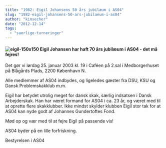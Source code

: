 ```yaml
---
title: "1982: Eigil Johansens 50 års jubilæum i AS04"
slug: "1982-eigil-johansens-50-ars-jubilaeum-i-as04"
author: "kimsecher"
date: "2012-12-14"
tags: 
  - "saerlige-turneringer"
---
```


#### ![eigil-150x150](/images/eigil-150x150.jpg) Eigil Johansen har haft 70 års jubilæum i AS04 - det må fejres!

Det gør vi lørdag 25. januar 2003 kl. 19 i Caféen på 2.sal i Medborgerhuset på Blågårds Plads, 2200 København N.

Alle medlemmer af AS04 indbydes, og ligeledes gæster fra DSU, KSU og Dansk Problemskakklub m.m.

Eigil har betydet utrolig meget for dansk skak, særlig indsatsen i Dansk Arbejderskak. Han har været formand for AS04 i ca. 23 år, og været med til at oprette flere skakklubber. Ikke mindst skylder klubben Eigil stor tak for at AS04 kan nyde godt af Johannes Gundertoftes Fond.

Mød op og vær med til at fejre Eigil på passende vis!

AS04 byder på en lille forfriskning.

Bestyrelsen i AS04
